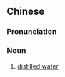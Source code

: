 ==Chinese==
{{zh-forms|s=蒸馏水|type=21}}
{{zh-wp}}

===Pronunciation===
{{zh-pron
|m=zhēng馏shuǐ,er=y
|c=zing1 lau6 seoi2
|mn=cheng-liû-chúi
|cat=n
}}

===Noun===
{{zh-noun}}

# [[distilled water]]

{{zh-cat|Water}}